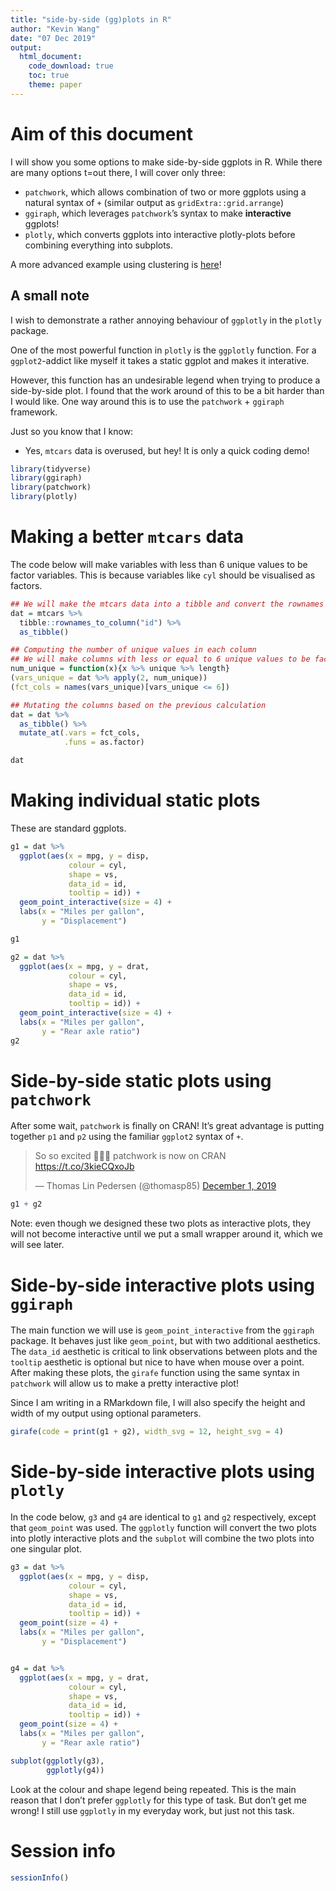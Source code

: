 ```yaml
---
title: "side-by-side (gg)plots in R"
author: "Kevin Wang"
date: "07 Dec 2019"
output: 
  html_document:
    code_download: true
    toc: true
    theme: paper
---
```


# Aim of this document

I will show you some options to make side-by-side ggplots in R. While there are many options t=out there, I will cover only three: 

+ `patchwork`, which allows combination of two or more ggplots using a natural syntax of `+` (similar output as `gridExtra::grid.arrange`)
+ `ggiraph`, which leverages `patchwork`'s syntax to make **interactive** ggplots!
+ `plotly`, which converts ggplots into interactive plotly-plots before combining everything into subplots. 

A more advanced example using clustering is [here](dim_redu.html)!


## A small note

I wish to demonstrate a rather annoying behaviour of `ggplotly` in the `plotly` package. 

One of the most powerful function in `plotly` is the `ggplotly` function. For a `ggplot2`-addict like myself it takes a static ggplot and makes it interative. 

However, this function has an undesirable legend when trying to produce a side-by-side plot. I found that the work around of this to be a bit harder than I would like. One way around this is to use the `patchwork` + `ggiraph` framework.


Just so you know that I know:

+ Yes, `mtcars` data is overused, but hey! It is only a quick coding demo!

```r
library(tidyverse)
library(ggiraph)
library(patchwork)
library(plotly)
```

# Making a better `mtcars` data

The code below will make variables with less than 6 unique values to be factor variables. This is because variables like `cyl` should be visualised as factors. 

```r
## We will make the mtcars data into a tibble and convert the rownames into a column of id
dat = mtcars %>% 
  tibble::rownames_to_column("id") %>% 
  as_tibble()

## Computing the number of unique values in each column
## We will make columns with less or equal to 6 unique values to be factors
num_unique = function(x){x %>% unique %>% length}
(vars_unique = dat %>% apply(2, num_unique))
(fct_cols = names(vars_unique)[vars_unique <= 6])

## Mutating the columns based on the previous calculation
dat = dat %>% 
  as_tibble() %>% 
  mutate_at(.vars = fct_cols,
            .funs = as.factor)

dat
```


# Making individual static plots

These are standard ggplots.

```r
g1 = dat %>% 
  ggplot(aes(x = mpg, y = disp, 
             colour = cyl,
             shape = vs,
             data_id = id,
             tooltip = id)) +
  geom_point_interactive(size = 4) +
  labs(x = "Miles per gallon", 
       y = "Displacement")

g1
```

```r
g2 = dat %>% 
  ggplot(aes(x = mpg, y = drat, 
             colour = cyl,
             shape = vs, 
             data_id = id,
             tooltip = id)) +
  geom_point_interactive(size = 4) +
  labs(x = "Miles per gallon", 
       y = "Rear axle ratio")
g2
```



# Side-by-side static plots using `patchwork`

After some wait, `patchwork` is finally on CRAN! It's great advantage is putting together `p1` and `p2` using the familiar `ggplot2` syntax of `+`. 



<blockquote class="twitter-tweet"><p lang="en" dir="ltr">So so excited 🎉🎉🎉 patchwork is now on CRAN <a href="https://t.co/3kieCQxoJb">https://t.co/3kieCQxoJb</a></p>&mdash; Thomas Lin Pedersen (@thomasp85) <a href="https://twitter.com/thomasp85/status/1201125936311275522?ref_src=twsrc%5Etfw">December 1, 2019</a></blockquote> <script async src="https://platform.twitter.com/widgets.js" charset="utf-8"></script>

```r
g1 + g2
```


Note: even though we designed these two plots as interactive plots, they will not become interactive until we put a small wrapper around it, which we will see later. 


# Side-by-side interactive plots using `ggiraph`

The main function we will use is `geom_point_interactive` from the `ggiraph` package. It behaves just like `geom_point`, but with two additional aesthetics. The `data_id` aesthetic is critical to link observations between plots and the `tooltip` aesthetic is optional but nice to have when mouse over a point. After making these plots, the `girafe` function using the same syntax in `patchwork` will allow us to make a pretty interactive plot!


Since I am writing in a RMarkdown file, I will also specify the height and width of my output using optional parameters.

```r
girafe(code = print(g1 + g2), width_svg = 12, height_svg = 4)
```


# Side-by-side interactive plots using `plotly`

In the code below, `g3` and `g4` are identical to `g1` and `g2` respectively, except that `geom_point` was used. The `ggplotly` function will convert the two plots into plotly interactive plots and the `subplot` will combine the two plots into one singular plot.


```r
g3 = dat %>%
  ggplot(aes(x = mpg, y = disp,
             colour = cyl,
             shape = vs,
             data_id = id,
             tooltip = id)) +
  geom_point(size = 4) +
  labs(x = "Miles per gallon",
       y = "Displacement")


g4 = dat %>%
  ggplot(aes(x = mpg, y = drat,
             colour = cyl,
             shape = vs,
             data_id = id,
             tooltip = id)) +
  geom_point(size = 4) +
  labs(x = "Miles per gallon",
       y = "Rear axle ratio")

subplot(ggplotly(g3),
        ggplotly(g4))
```


Look at the colour and shape legend being repeated. This is the main reason that I don't prefer `ggplotly` for this type of task. But don't get me wrong! I still use `ggplotly` in my everyday work, but just not this task.


# Session info
```r
sessionInfo()
```

